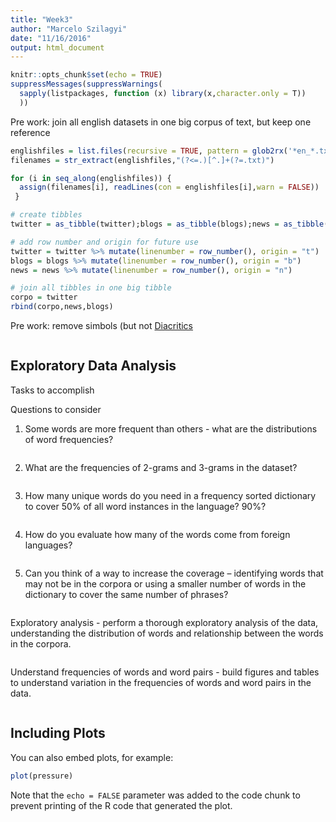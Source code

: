 ```yaml
---
title: "Week3"
author: "Marcelo Szilagyi"
date: "11/16/2016"
output: html_document
---
```


```r
knitr::opts_chunk$set(echo = TRUE)
suppressMessages(suppressWarnings(
  sapply(listpackages, function (x) library(x,character.only = T))
  ))
```


Pre work: join all english datasets in one big corpus of text, but keep one reference
```r
englishfiles = list.files(recursive = TRUE, pattern = glob2rx('*en_*.txt'))
filenames = str_extract(englishfiles,"(?<=.)[^.]+(?=.txt)")

for (i in seq_along(englishfiles)) {
  assign(filenames[i], readLines(con = englishfiles[i],warn = FALSE))
 }

# create tibbles
twitter = as_tibble(twitter);blogs = as_tibble(blogs);news = as_tibble(news)

# add row number and origin for future use
twitter = twitter %>% mutate(linenumber = row_number(), origin = "t")
blogs = blogs %>% mutate(linenumber = row_number(), origin = "b")
news = news %>% mutate(linenumber = row_number(), origin = "n")

# join all tibbles in one big tibble
corpo = twitter
rbind(corpo,news,blogs)

```

Pre work: remove simbols (but not [Diacritics](https://en.wikipedia.org/wiki/Diacritic )
```r

```


## Exploratory Data Analysis


Tasks to accomplish

Questions to consider

1) Some words are more frequent than others - what are the distributions of word frequencies?
```r

```

2) What are the frequencies of 2-grams and 3-grams in the dataset?
```r

```


3) How many unique words do you need in a frequency sorted dictionary to cover 50% of all word instances in the language? 90%?
```r

```

4) How do you evaluate how many of the words come from foreign languages?
```r

```

5) Can you think of a way to increase the coverage -- identifying words that may not be in the corpora or using a smaller number of words
in the dictionary to cover the same number of phrases?
```r

```


Exploratory analysis - perform a thorough exploratory analysis of the data, understanding the distribution of words and relationship between the words in the corpora.
```r

```

Understand frequencies of words and word pairs - build figures and tables to understand variation in the frequencies of words and word pairs in the data.
```r

```



## Including Plots

You can also embed plots, for example:

```r
plot(pressure)
```

Note that the `echo = FALSE` parameter was added to the code chunk to prevent printing of the R code that generated the plot.
